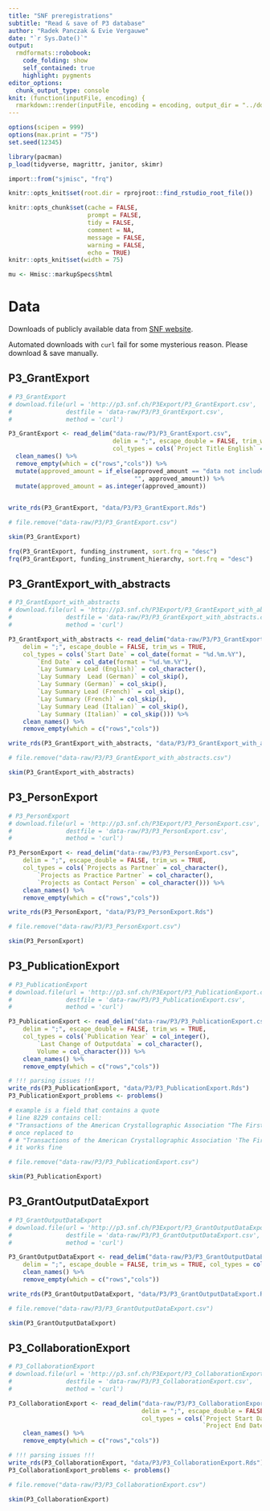 ```yaml
---
title: "SNF preregistrations"
subtitle: "Read & save of P3 database"
author: "Radek Panczak & Evie Vergauwe"
date: "`r Sys.Date()`"
output:
  rmdformats::robobook:
    code_folding: show
    self_contained: true
    highlight: pygments
editor_options: 
  chunk_output_type: console
knit: (function(inputFile, encoding) {
  rmarkdown::render(inputFile, encoding = encoding, output_dir = "../docs") })
---
```


```r
options(scipen = 999)
options(max.print = "75")
set.seed(12345)

library(pacman)
p_load(tidyverse, magrittr, janitor, skimr)

import::from("sjmisc", "frq")
```


```r
knitr::opts_knit$set(root.dir = rprojroot::find_rstudio_root_file())

knitr::opts_chunk$set(cache = FALSE,
                      prompt = FALSE,
                      tidy = FALSE,
                      comment = NA,
                      message = FALSE,
                      warning = FALSE,
                      echo = TRUE)
knitr::opts_knit$set(width = 75)

mu <- Hmisc::markupSpecs$html
```

<!-- ----------------------------------------------------- -->

# Data

Downloads of publicly available data from [SNF website](http://p3.snf.ch/Pages/DataAndDocumentation.aspx).  

Automated downloads with `curl` fail for some mysterious reason. Please download & save manually.  

## P3_GrantExport

```r
# P3_GrantExport
# download.file(url = 'http://p3.snf.ch/P3Export/P3_GrantExport.csv',
#               destfile = 'data-raw/P3/P3_GrantExport.csv',
#               method = 'curl')

P3_GrantExport <- read_delim("data-raw/P3/P3_GrantExport.csv", 
                             delim = ";", escape_double = FALSE, trim_ws = TRUE, 
                             col_types = cols(`Project Title English` = col_character(), `Start Date` = col_date(format = "%d.%m.%Y"), `End Date` = col_date(format = "%d.%m.%Y"), Keywords = col_character())) %>% 
  clean_names() %>% 
  remove_empty(which = c("rows","cols")) %>% 
  mutate(approved_amount = if_else(approved_amount == "data not included in P3",
                                   "", approved_amount)) %>% 
  mutate(approved_amount = as.integer(approved_amount))
           

write_rds(P3_GrantExport, "data/P3/P3_GrantExport.Rds")

# file.remove("data-raw/P3/P3_GrantExport.csv")
```

```r
skim(P3_GrantExport)
```

```r
frq(P3_GrantExport, funding_instrument, sort.frq = "desc")
frq(P3_GrantExport, funding_instrument_hierarchy, sort.frq = "desc")
```

## P3_GrantExport_with_abstracts  

```r
# P3_GrantExport_with_abstracts
# download.file(url = 'http://p3.snf.ch/P3Export/P3_GrantExport_with_abstracts.csv',
#               destfile = 'data-raw/P3/P3_GrantExport_with_abstracts.csv',
#               method = 'curl')

P3_GrantExport_with_abstracts <- read_delim("data-raw/P3/P3_GrantExport_with_abstracts.csv", 
    delim = ";", escape_double = FALSE, trim_ws = TRUE, 
    col_types = cols(`Start Date` = col_date(format = "%d.%m.%Y"), 
        `End Date` = col_date(format = "%d.%m.%Y"), 
        `Lay Summary Lead (English)` = col_character(), 
        `Lay Summary  Lead (German)` = col_skip(), 
        `Lay Summary (German)` = col_skip(), 
        `Lay Summary Lead (French)` = col_skip(), 
        `Lay Summary (French)` = col_skip(), 
        `Lay Summary Lead (Italian)` = col_skip(), 
        `Lay Summary (Italian)` = col_skip())) %>% 
    clean_names() %>% 
    remove_empty(which = c("rows","cols"))

write_rds(P3_GrantExport_with_abstracts, "data/P3/P3_GrantExport_with_abstracts.Rds")

# file.remove("data-raw/P3/P3_GrantExport_with_abstracts.csv")
```

```r
skim(P3_GrantExport_with_abstracts)
```

## P3_PersonExport 

```r
# P3_PersonExport
# download.file(url = 'http://p3.snf.ch/P3Export/P3_PersonExport.csv',
#               destfile = 'data-raw/P3/P3_PersonExport.csv',
#               method = 'curl')

P3_PersonExport <- read_delim("data-raw/P3/P3_PersonExport.csv", 
    delim = ";", escape_double = FALSE, trim_ws = TRUE, 
    col_types = cols(`Projects as Partner` = col_character(), 
        `Projects as Practice Partner` = col_character(), 
        `Projects as Contact Person` = col_character())) %>% 
    clean_names() %>% 
    remove_empty(which = c("rows","cols"))

write_rds(P3_PersonExport, "data/P3/P3_PersonExport.Rds")

# file.remove("data-raw/P3/P3_PersonExport.csv")
```

```r
skim(P3_PersonExport)
```

## P3_PublicationExport   

```r
# P3_PublicationExport
# download.file(url = 'http://p3.snf.ch/P3Export/P3_PublicationExport.csv',
#               destfile = 'data-raw/P3/P3_PublicationExport.csv',
#               method = 'curl')

P3_PublicationExport <- read_delim("data-raw/P3/P3_PublicationExport.csv", 
    delim = ";", escape_double = FALSE, trim_ws = TRUE, 
    col_types = cols(`Publication Year` = col_integer(), 
        `Last Change of Outputdata` = col_character(), 
        Volume = col_character())) %>% 
    clean_names() %>% 
    remove_empty(which = c("rows","cols"))

# !!! parsing issues !!!
write_rds(P3_PublicationExport, "data/P3/P3_PublicationExport.Rds")
P3_PublicationExport_problems <- problems()

# example is a field that contains a quote
# line 8229 contains cell:
# "Transactions of the American Crystallographic Association "The First Element: In Memory of Bob Bau";
# once replaced to 
# # "Transactions of the American Crystallographic Association 'The First Element: In Memory of Bob Bau";
# it works fine

# file.remove("data-raw/P3/P3_PublicationExport.csv")
```

```r
skim(P3_PublicationExport)
```

## P3_GrantOutputDataExport  

```r
# P3_GrantOutputDataExport
# download.file(url = 'http://p3.snf.ch/P3Export/P3_GrantOutputDataExport.csv',
#               destfile = 'data-raw/P3/P3_GrantOutputDataExport.csv',
#               method = 'curl')

P3_GrantOutputDataExport <- read_delim("data-raw/P3/P3_GrantOutputDataExport.csv", 
    delim = ";", escape_double = FALSE, trim_ws = TRUE, col_types = cols(Year = col_integer())) %>% 
    clean_names() %>% 
    remove_empty(which = c("rows","cols"))

write_rds(P3_GrantOutputDataExport, "data/P3/P3_GrantOutputDataExport.Rds")

# file.remove("data-raw/P3/P3_GrantOutputDataExport.csv")
```

```r
skim(P3_GrantOutputDataExport)
```

## P3_CollaborationExport  

```r
# P3_CollaborationExport
# download.file(url = 'http://p3.snf.ch/P3Export/P3_CollaborationExport.csv',
#               destfile = 'data-raw/P3/P3_CollaborationExport.csv',
#               method = 'curl')

P3_CollaborationExport <- read_delim("data-raw/P3/P3_CollaborationExport.csv", 
                                     delim = ";", escape_double = FALSE, trim_ws = TRUE, 
                                     col_types = cols(`Project Start Date` = col_date(format = "%d.%m.%Y"), 
                                                      `Project End Date` = col_date(format = "%d.%m.%Y"))) %>% 
    clean_names() %>% 
    remove_empty(which = c("rows","cols"))

# !!! parsing issues !!!
write_rds(P3_CollaborationExport, "data/P3/P3_CollaborationExport.Rds")
P3_CollaborationExport_problems <- problems()

# file.remove("data-raw/P3/P3_CollaborationExport.csv")
```

```r
skim(P3_CollaborationExport)
```